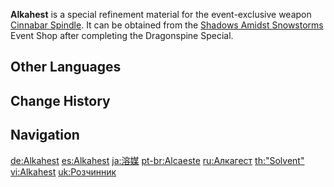 {{Item Infobox
|id           = 200108
|image        = Item Alkahest.png
|type         = Refinement Materials
|invCategory  = Character Development Items
|quality      = 4
|effect       = Specialized refinement material for the [[Cinnabar Spindle]].
|description  = A silver substance shining with an otherworldly light that is a deadly corrosive poison to things of this world. And yet it also has the power to sublimate matter...
|source1      = [[Shadows Amidst Snowstorms]] Event
|weapon       = Cinnabar Spindle
}}
'''Alkahest''' is a special refinement material for the event-exclusive weapon [[Cinnabar Spindle]]. It can be obtained from the [[Shadows Amidst Snowstorms]] Event Shop after completing the Dragonspine Special.

==Other Languages==
{{Other Languages
|en      = Alkahest
|zhs     = 「溶媒」
|zhs_rm  = "Róngméi"
|zht     = 「溶媒」
|zht_rm  = "Róngméi"
|zh_tl   = "Solvent"
|ja      = 「溶媒」
|ja_rm   = "Youbai"
|ja_tl   = "Solvent"
|ko      = 「용매」
|ko_rm   = "Yongmae"
|ko_tl   = "Solvent"
|es      = Alkahest
|fr      = Alkahest
|ru      = Алкагест
|th      = "Solvent"
|vi      = Alkahest
|de      = Alkahest
|id      = Alkahest
|pt      = Alcaeste
|pt_tl   = 
|tr      = Alkahest
|it      = Alkahest
}}

==Change History==
{{Change History|2.3}}

==Navigation==
{{Development Item Navbox|type=Weapon Materials}}

[[de:Alkahest]]
[[es:Alkahest]]
[[ja:溶媒]]
[[pt-br:Alcaeste]]
[[ru:Алкагест]]
[[th:"Solvent"]]
[[vi:Alkahest]]
[[uk:Розчинник]]